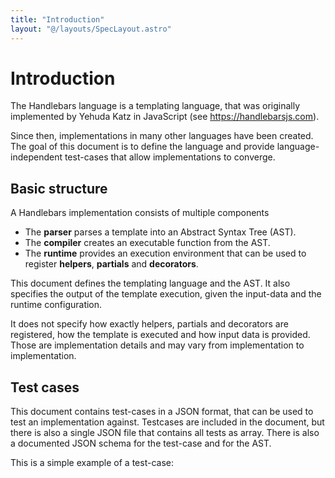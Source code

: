 ```yaml
---
title: "Introduction"
layout: "@/layouts/SpecLayout.astro"
---
```


# Introduction

The Handlebars language is a templating language,
that was originally implemented by Yehuda Katz in JavaScript (see https://handlebarsjs.com).

Since then, implementations in many other languages
have been created. The goal of this document is to define
the language and provide language-independent
test-cases that allow implementations to converge.

## Basic structure

A Handlebars implementation consists of multiple
components

- The **parser** parses a template into an Abstract Syntax Tree (AST).
- The **compiler** creates an executable function from the AST.
- The **runtime** provides an execution environment that can be used
  to register **helpers**, **partials** and **decorators**.

This document defines the templating language and the AST. It also specifies
the output of the template execution, given the input-data and the runtime
configuration.

It does not specify how exactly helpers, partials and decorators are registered,
how the template is executed and how input data is provided.
Those are implementation details and may vary from implementation to
implementation.

## Test cases

This document contains test-cases in a JSON format, that can be used
to test an implementation against. Testcases are included in the document,
but there is also a single JSON file that contains all tests as array.
There is also a documented JSON schema for the test-case and for the AST.

This is a simple example of a test-case:

[](./example.hb-spec.json)
